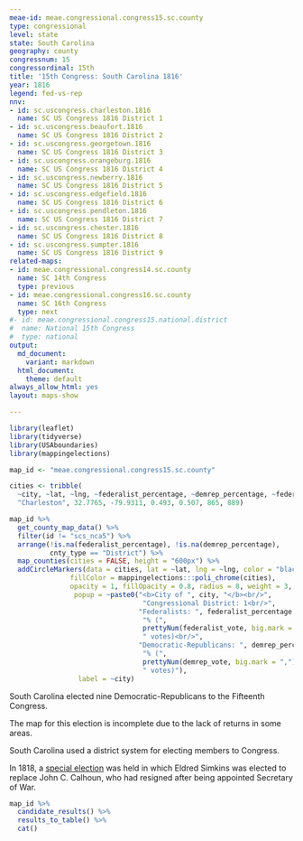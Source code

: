 ```yaml
---
meae-id: meae.congressional.congress15.sc.county
type: congressional
level: state
state: South Carolina
geography: county
congressnum: 15
congressordinal: 15th
title: '15th Congress: South Carolina 1816'
year: 1816
legend: fed-vs-rep
nnv:
- id: sc.uscongress.charleston.1816
  name: SC US Congress 1816 District 1
- id: sc.uscongress.beaufort.1816
  name: SC US Congress 1816 District 2
- id: sc.uscongress.georgetown.1816
  name: SC US Congress 1816 District 3
- id: sc.uscongress.orangeburg.1816
  name: SC US Congress 1816 District 4
- id: sc.uscongress.newberry.1816
  name: SC US Congress 1816 District 5
- id: sc.uscongress.edgefield.1816
  name: SC US Congress 1816 District 6
- id: sc.uscongress.pendleton.1816
  name: SC US Congress 1816 District 7
- id: sc.uscongress.chester.1816
  name: SC US Congress 1816 District 8
- id: sc.uscongress.sumpter.1816
  name: SC US Congress 1816 District 9
related-maps:
- id: meae.congressional.congress14.sc.county
  name: SC 14th Congress
  type: previous
- id: meae.congressional.congress16.sc.county
  name: SC 16th Congress
  type: next
#- id: meae.congressional.congress15.national.district
#  name: National 15th Congress
#  type: national
output:
  md_document:
    variant: markdown
  html_document:
    theme: default
always_allow_html: yes
layout: maps-show

---
```


```r
library(leaflet)
library(tidyverse)
library(USAboundaries)
library(mappingelections)

map_id <- "meae.congressional.congress15.sc.county"

cities <- tribble(
  ~city, ~lat, ~lng, ~federalist_percentage, ~demrep_percentage, ~federalist_vote, ~demrep_vote, 
  "Charleston", 32.7765, -79.9311, 0.493, 0.507, 865, 889)
```

<div class="map">

```r
map_id %>%
  get_county_map_data() %>%
  filter(id != "scs_nca5") %>% 
  arrange(!is.na(federalist_percentage), !is.na(demrep_percentage), 
          cnty_type == "District") %>%
  map_counties(cities = FALSE, height = "600px") %>% 
  addCircleMarkers(data = cities, lat = ~lat, lng = ~lng, color = "black",
               fillColor = mappingelections:::poli_chrome(cities),
               opacity = 1, fillOpacity = 0.8, radius = 8, weight = 3,
                popup = ~paste0("<b>City of ", city, "</b><br/>",
                                 "Congressional District: 1<br/>",
                                "Federalists: ", federalist_percentage * 100,
                                 "% (", 
                                 prettyNum(federalist_vote, big.mark = ","),
                                 " votes)<br/>",
                                "Democratic-Republicans: ", demrep_percentage * 100,
                                 "% (", 
                                 prettyNum(demrep_vote, big.mark = ","),
                                 " votes)"),
                 label = ~city)
```

</div>

South Carolina elected nine Democratic-Republicans to the Fifteenth Congress.

The map for this election is incomplete due to the lack of returns in some areas.

South Carolina used a district system for electing members to Congress. 

In 1818, a [special election](https://elections.lib.tufts.edu/catalog/tufts:sc.uscongress.edgefield.special.1818) was held in which Eldred Simkins was elected to replace John C. Calhoun, who had resigned after being appointed Secretary of War.

<div class="results-table">

```r
map_id %>%
  candidate_results() %>%
  results_to_table() %>%
  cat()
```

</div>
